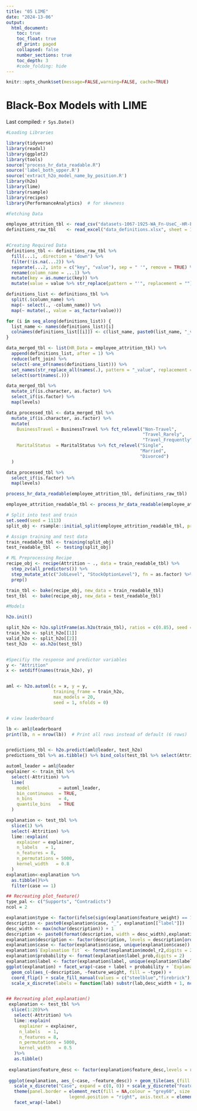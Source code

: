 ```yaml
---
title: "05 LIME"
date: "2024-13-06"
output:
  html_document:
    toc: true
    toc_float: true
    df_print: paged
    collapsed: false
    number_sections: true
    toc_depth: 3
    #code_folding: hide
---
```


```r
knitr::opts_chunk$set(message=FALSE,warning=FALSE, cache=TRUE)
```

# Black-Box Models with LIME

Last compiled: `r Sys.Date()`

```r
#Loading Libraries

library(tidyverse)
library(readxl)
library(ggplot2)
library(tools)
source("process_hr_data_readable.R")
source('label_both_upper.R')
source('extract_h2o_model_name_by_position.R')
library(h2o)
library(lime)
library(rsample)
library(recipes)
library(PerformanceAnalytics)  # for skewness  

#Fetching Data

employee_attrition_tbl <- read_csv("datasets-1067-1925-WA_Fn-UseC_-HR-Employee-Attrition.csv")
definitions_raw_tbl    <- read_excel("data_definitions.xlsx", sheet = 1, col_names = FALSE)


#Creating Required Data
definitions_tbl <- definitions_raw_tbl %>% 
  fill(...1, .direction = "down") %>%
  filter(!is.na(...2)) %>%
  separate(...2, into = c("key", "value"), sep = " '", remove = TRUE) %>%
  rename(column_name = ...1) %>%
  mutate(key = as.numeric(key)) %>%
  mutate(value = value %>% str_replace(pattern = "'", replacement = "")) 

definitions_list <- definitions_tbl %>% 
  split(.$column_name) %>%
  map(~ select(., -column_name)) %>%
  map(~ mutate(., value = as_factor(value))) 

for (i in seq_along(definitions_list)) {
  list_name <- names(definitions_list)[i]
  colnames(definitions_list[[i]]) <- c(list_name, paste0(list_name, "_value"))
}

data_merged_tbl <- list(HR_Data = employee_attrition_tbl) %>%
  append(definitions_list, after = 1) %>%
  reduce(left_join) %>%
  select(-one_of(names(definitions_list))) %>%
  set_names(str_replace_all(names(.), pattern = "_value", replacement = "")) %>%
  select(sort(names(.)))

data_merged_tbl %>%
  mutate_if(is.character, as.factor) %>%
  select_if(is.factor) %>%
  map(levels)

data_processed_tbl <- data_merged_tbl %>%        
  mutate_if(is.character, as.factor) %>%
  mutate(
    BusinessTravel = BusinessTravel %>% fct_relevel("Non-Travel", 
                                                    "Travel_Rarely", 
                                                    "Travel_Frequently"),
    MaritalStatus  = MaritalStatus %>% fct_relevel("Single", 
                                                   "Married", 
                                                   "Divorced")
  )

data_processed_tbl %>% 
  select_if(is.factor) %>% 
  map(levels)

process_hr_data_readable(employee_attrition_tbl, definitions_raw_tbl)

employee_attrition_readable_tbl <- process_hr_data_readable(employee_attrition_tbl, definitions_raw_tbl)

# Split into test and train
set.seed(seed = 1113)
split_obj <- rsample::initial_split(employee_attrition_readable_tbl, prop = 0.85)

# Assign training and test data
train_readable_tbl <- training(split_obj)
test_readable_tbl  <- testing(split_obj)

# ML Preprocessing Recipe 
recipe_obj <- recipe(Attrition ~ ., data = train_readable_tbl) %>%
  step_zv(all_predictors()) %>%
  step_mutate_at(c("JobLevel", "StockOptionLevel"), fn = as.factor) %>% 
  prep()

train_tbl <- bake(recipe_obj, new_data = train_readable_tbl)
test_tbl  <- bake(recipe_obj, new_data = test_readable_tbl)

#Models

h2o.init()

split_h2o <- h2o.splitFrame(as.h2o(train_tbl), ratios = c(0.85), seed = 1122) 
train_h2o <- split_h2o[[1]] 
valid_h2o <- split_h2o[[2]] 
test_h2o  <- as.h2o(test_tbl) 


#Specifiy the response and predictor variables
y <- "Attrition"
x <- setdiff(names(train_h2o), y)


aml <- h2o.automl(x = x, y = y,
                  training_frame = train_h2o,
                  max_models = 20,
                  seed = 1, nfolds = 0)


# view leaderboard

lb <- aml@leaderboard
print(lb, n = nrow(lb))  # Print all rows instead of default (6 rows)


predictions_tbl <- h2o.predict(aml@leader, test_h2o)
predictions_tbl %>% as.tibble() %>% bind_cols(test_tbl %>% select(Attrition, EmployeeNumber))

automl_leader = aml@leader
explainer <- train_tbl %>%
  select(-Attrition) %>%
  lime(
    model           = automl_leader,
    bin_continuous  = TRUE,
    n_bins          = 4,
    quantile_bins   = TRUE
  )

explanation <- test_tbl %>%
  slice(1) %>%
  select(-Attrition) %>%
  lime::explain(
    explainer = explainer,
    n_labels   = 1,
    n_features = 8,
    n_permutations = 5000,
    kernel_width   = 0.8
  )
explanation<-explanation %>% 
  as.tibble()%>%
  filter(case == 1)

## Recreating plot_feature() 
type_pal <- c("Supports", "Contradicts")
ncol = 2

explanation$type <- factor(ifelse(sign(explanation$feature_weight) == 1, type_pal[1], type_pal[2]), levels = type_pal)
description <- paste0(explanation$case, "_", explanation[["label"]])
desc_width <- max(nchar(description)) + 1
description <- paste0(format(description, width = desc_width),explanation$feature_desc)
explanation$description <- factor(description, levels = description[order(abs(explanation$feature_weight))])
explanation$case <- factor(explanation$case, unique(explanation$case))
explanation$`Explanation fit` <- format(explanation$model_r2,digits = 2)
explanation$probability <- format(explanation$label_prob,digits = 2)
explanation$label <- factor(explanation$label, unique(explanation$label[order(explanation$label_prob,decreasing = TRUE)]))
ggplot(explanation) + facet_wrap(~case + label + probability + `Explanation fit`, labeller = label_both_upper,scales = "free_y", ncol = ncol)+
  geom_col(aes_(~description, ~feature_weight, fill = ~type)) + 
  coord_flip() + scale_fill_manual(values = c("steelblue","firebrick"), drop = FALSE) + 
  scale_x_discrete(labels = function(lab) substr(lab,desc_width + 1, nchar(lab))) + labs(y = "Weight", x = "Feature", fill = "")


## Recreating plot_explanation() 
 explanation <- test_tbl %>%
  slice(1:20)%>%
   select(-Attrition) %>%
   lime::explain(
     explainer = explainer,
     n_labels   = 1,
     n_features = 8,
     n_permutations = 5000,
     kernel_width   = 0.5
   )%>%
   as.tibble()
 
 explanation$feature_desc <- factor(explanation$feature_desc,levels = rev(unique(explanation$feature_desc[order(explanation$feature,explanation$feature_value)])))
 
 ggplot(explanation, aes_(~case, ~feature_desc)) + geom_tile(aes_(fill = ~feature_weight)) + 
   scale_x_discrete("Case", expand = c(0, 0)) + scale_y_discrete("Feature",expand = c(0, 0)) + scale_fill_gradient2("Feature\nweight",low = "firebrick", mid = "#f7f7f7", high = "steelblue") + 
   theme(panel.border = element_rect(fill = NA,colour = "grey60", size = 1), panel.grid = element_blank(), 
                        legend.position = "right", axis.text.x = element_text(angle = 45,hjust = 1, vjust = 1))+
   facet_wrap(~label)
```